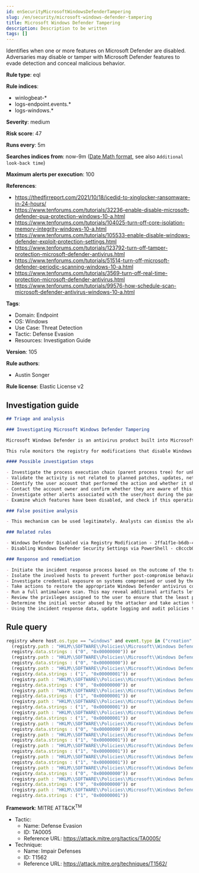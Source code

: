 ```yaml
---
id: enSecurityMicrosoftWindowsDefenderTampering
slug: /en/security/microsoft-windows-defender-tampering
title: Microsoft Windows Defender Tampering
description: Description to be written
tags: []
---
```


<div id="microsoft-windows-defender-tampering"></div>

Identifies when one or more features on Microsoft Defender are disabled. Adversaries may disable or tamper with Microsoft Defender features to evade detection and conceal malicious behavior.

**Rule type**: eql

**Rule indices**: 

* winlogbeat-*
* logs-endpoint.events.*
* logs-windows.*

**Severity**: medium

**Risk score**: 47

**Runs every**: 5m

**Searches indices from**: now-9m ([Date Math format](((ref))/common-options.html#date-math), see also <DocLink id="enSecurityRulesUiCreate" section="set-the-rules-schedule">`Additional look-back time`</DocLink>)

**Maximum alerts per execution**: 100

**References**: 

* https://thedfirreport.com/2021/10/18/icedid-to-xinglocker-ransomware-in-24-hours/
* https://www.tenforums.com/tutorials/32236-enable-disable-microsoft-defender-pua-protection-windows-10-a.html
* https://www.tenforums.com/tutorials/104025-turn-off-core-isolation-memory-integrity-windows-10-a.html
* https://www.tenforums.com/tutorials/105533-enable-disable-windows-defender-exploit-protection-settings.html
* https://www.tenforums.com/tutorials/123792-turn-off-tamper-protection-microsoft-defender-antivirus.html
* https://www.tenforums.com/tutorials/51514-turn-off-microsoft-defender-periodic-scanning-windows-10-a.html
* https://www.tenforums.com/tutorials/3569-turn-off-real-time-protection-microsoft-defender-antivirus.html
* https://www.tenforums.com/tutorials/99576-how-schedule-scan-microsoft-defender-antivirus-windows-10-a.html

**Tags**: 

* Domain: Endpoint
* OS: Windows
* Use Case: Threat Detection
* Tactic: Defense Evasion
* Resources: Investigation Guide

**Version**: 105

**Rule authors**: 

* Austin Songer

**Rule license**: Elastic License v2

## Investigation guide

```markdown
## Triage and analysis

### Investigating Microsoft Windows Defender Tampering

Microsoft Windows Defender is an antivirus product built into Microsoft Windows, which makes it popular across multiple environments. Disabling it is a common step in threat actor playbooks.

This rule monitors the registry for modifications that disable Windows Defender features.

#### Possible investigation steps

- Investigate the process execution chain (parent process tree) for unknown processes. Examine their executable files for prevalence, whether they are located in expected locations, and if they are signed with valid digital signatures.
- Validate the activity is not related to planned patches, updates, network administrator activity, or legitimate software installations.
- Identify the user account that performed the action and whether it should perform this kind of action.
- Contact the account owner and confirm whether they are aware of this activity.
- Investigate other alerts associated with the user/host during the past 48 hours.
- Examine which features have been disabled, and check if this operation is done under change management and approved according to the organization's policy.

### False positive analysis

- This mechanism can be used legitimately. Analysts can dismiss the alert if the administrator is aware of the activity, the configuration is justified (for example, it is being used to deploy other security solutions or troubleshooting), and no other suspicious activity has been observed.

### Related rules

- Windows Defender Disabled via Registry Modification - 2ffa1f1e-b6db-47fa-994b-1512743847eb
- Disabling Windows Defender Security Settings via PowerShell - c8cccb06-faf2-4cd5-886e-2c9636cfcb87

### Response and remediation

- Initiate the incident response process based on the outcome of the triage.
- Isolate the involved hosts to prevent further post-compromise behavior.
- Investigate credential exposure on systems compromised or used by the attacker to ensure all compromised accounts are identified. Reset passwords for these accounts and other potentially compromised credentials, such as email, business systems, and web services.
- Take actions to restore the appropriate Windows Defender antivirus configurations.
- Run a full antimalware scan. This may reveal additional artifacts left in the system, persistence mechanisms, and malware components.
- Review the privileges assigned to the user to ensure that the least privilege principle is being followed.
- Determine the initial vector abused by the attacker and take action to prevent reinfection through the same vector.
- Using the incident response data, update logging and audit policies to improve the mean time to detect (MTTD) and the mean time to respond (MTTR).
```

## Rule query

```js
registry where host.os.type == "windows" and event.type in ("creation", "change") and
  (registry.path : "HKLM\\SOFTWARE\\Policies\\Microsoft\\Windows Defender\\PUAProtection" and
  registry.data.strings : ("0", "0x00000000")) or
  (registry.path : "HKLM\\SOFTWARE\\Policies\\Microsoft\\Windows Defender Security Center\\App and Browser protection\\DisallowExploitProtectionOverride" and
  registry.data.strings : ("0", "0x00000000")) or
  (registry.path : "HKLM\\SOFTWARE\\Policies\\Microsoft\\Windows Defender\\DisableAntiSpyware" and
  registry.data.strings : ("1", "0x00000001")) or
  (registry.path : "HKLM\\SOFTWARE\\Policies\\Microsoft\\Windows Defender\\Features\\TamperProtection" and
  registry.data.strings : ("0", "0x00000000")) or
  (registry.path : "HKLM\\SOFTWARE\\Policies\\Microsoft\\Windows Defender\\Real-Time Protection\\DisableRealtimeMonitoring" and
  registry.data.strings : ("1", "0x00000001")) or
  (registry.path : "HKLM\\SOFTWARE\\Policies\\Microsoft\\Windows Defender\\Real-Time Protection\\DisableIntrusionPreventionSystem" and
  registry.data.strings : ("1", "0x00000001")) or
  (registry.path : "HKLM\\SOFTWARE\\Policies\\Microsoft\\Windows Defender\\Real-Time Protection\\DisableScriptScanning" and
  registry.data.strings : ("1", "0x00000001")) or
  (registry.path : "HKLM\\SOFTWARE\\Policies\\Microsoft\\Windows Defender\\Windows Defender Exploit Guard\\Controlled Folder Access\\EnableControlledFolderAccess" and
  registry.data.strings : ("0", "0x00000000")) or
  (registry.path : "HKLM\\SOFTWARE\\Policies\\Microsoft\\Windows Defender\\Real-Time Protection\\DisableIOAVProtection" and
  registry.data.strings : ("1", "0x00000001")) or
  (registry.path : "HKLM\\SOFTWARE\\Policies\\Microsoft\\Windows Defender\\Reporting\\DisableEnhancedNotifications" and
  registry.data.strings : ("1", "0x00000001")) or
  (registry.path : "HKLM\\SOFTWARE\\Policies\\Microsoft\\Windows Defender\\SpyNet\\DisableBlockAtFirstSeen" and
  registry.data.strings : ("1", "0x00000001")) or
  (registry.path : "HKLM\\SOFTWARE\\Policies\\Microsoft\\Windows Defender\\SpyNet\\SpynetReporting" and
  registry.data.strings : ("0", "0x00000000")) or
  (registry.path : "HKLM\\SOFTWARE\\Policies\\Microsoft\\Windows Defender\\SpyNet\\SubmitSamplesConsent" and
  registry.data.strings : ("0", "0x00000000")) or
  (registry.path : "HKLM\\SOFTWARE\\Policies\\Microsoft\\Windows Defender\\Real-Time Protection\\DisableBehaviorMonitoring" and
  registry.data.strings : ("1", "0x00000001"))

```

**Framework**: MITRE ATT&CK<sup>TM</sup>

* Tactic:
    * Name: Defense Evasion
    * ID: TA0005
    * Reference URL: https://attack.mitre.org/tactics/TA0005/
* Technique:
    * Name: Impair Defenses
    * ID: T1562
    * Reference URL: https://attack.mitre.org/techniques/T1562/

